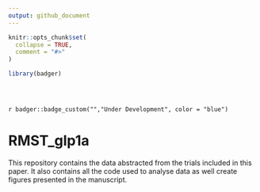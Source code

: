 ```yaml
---
output: github_document
---
```




```r
knitr::opts_chunk$set(
  collapse = TRUE,
  comment = "#>"
)
```


```r

library(badger)


                       
```

`r badger::badge_custom("","Under Development", color = "blue")`



# RMST_glp1a


This repository contains the data abstracted from the trials included in this paper. It also contains all the code used to analyse data as well create figures presented in the manuscript. 



